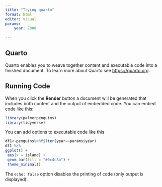 ```yaml
---
title: "Trying quarto"
format: html
editor: visual
params:
    year: 2008
        
---
```


## Quarto

Quarto enables you to weave together content and executable code into a finished document. To learn more about Quarto see <https://quarto.org>.

## Running Code

When you click the **Render** button a document will be generated that includes both content and the output of embedded code. You can embed code like this:

```r
library(palmerpenguins)
library(tidyverse)
```

You can add options to executable code like this

```r
df1<-penguins%>%filter(year==params$year)
df1 %>%
ggplot() +
 aes(x = island) +
 geom_bar(fill = "#0c4c8a") +
 theme_minimal()
```

The `echo: false` option disables the printing of code (only output is displayed).
